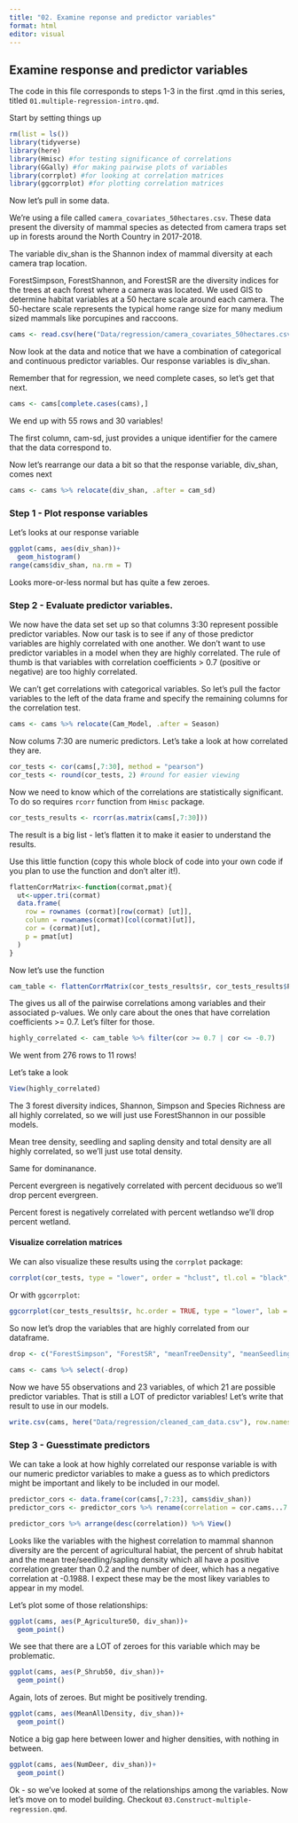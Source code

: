 ```yaml
---
title: "02. Examine reponse and predictor variables"
format: html
editor: visual
---
```


## Examine response and predictor variables

The code in this file corresponds to steps 1-3 in the first .qmd in this series, titled `01.multiple-regression-intro.qmd`.

Start by setting things up

```r
rm(list = ls())
library(tidyverse)
library(here)
library(Hmisc) #for testing significance of correlations
library(GGally) #for making pairwise plots of variables
library(corrplot) #for looking at correlation matrices
library(ggcorrplot) #for plotting correlation matrices
```

Now let's pull in some data.

We're using a file called `camera_covariates_50hectares.csv`. These data present the diversity of mammal species as detected from camera traps set up in forests around the North Country in 2017-2018.

The variable div_shan is the Shannon index of mammal diversity at each camera trap location.

ForestSimpson, ForestShannon, and ForestSR are the diversity indices for the trees at each forest where a camera was located. We used GIS to determine habitat variables at a 50 hectare scale around each camera. The 50-hectare scale represents the typical home range size for many medium sized mammals like porcupines and raccoons.

```r
cams <- read.csv(here("Data/regression/camera_covariates_50hectares.csv"), stringsAsFactors = T)
```

Now look at the data and notice that we have a combination of categorical and continuous predictor variables. Our response variables is div_shan.

Remember that for regression, we need complete cases, so let's get that next.

```r
cams <- cams[complete.cases(cams),]
```

We end up with 55 rows and 30 variables!

The first column, cam-sd, just provides a unique identifier for the camere that the data correspond to.

Now let's rearrange our data a bit so that the response variable, div_shan, comes next

```r
cams <- cams %>% relocate(div_shan, .after = cam_sd)
```

### Step 1 - Plot response variables

Let's looks at our response variable

```r
ggplot(cams, aes(div_shan))+
  geom_histogram()
range(cams$div_shan, na.rm = T)
```

Looks more-or-less normal but has quite a few zeroes.

### Step 2 - Evaluate predictor variables.

We now have the data set set up so that columns 3:30 represent possible predictor variables. Now our task is to see if any of those predictor variables are highly correlated with one another. We don't want to use predictor variables in a model when they are highly correlated. The rule of thumb is that variables with correlation coefficients \> 0.7 (positive or negative) are too highly correlated.

We can't get correlations with categorical variables. So let's pull the factor variables to the left of the data frame and specify the remaining columns for the correlation test.

```r
cams <- cams %>% relocate(Cam_Model, .after = Season)
```

Now colums 7:30 are numeric predictors. Let's take a look at how correlated they are.

```r
cor_tests <- cor(cams[,7:30], method = "pearson")
cor_tests <- round(cor_tests, 2) #round for easier viewing
```

Now we need to know which of the correlations are statistically significant. To do so requires `rcorr` function from `Hmisc` package.

```r
cor_tests_results <- rcorr(as.matrix(cams[,7:30]))
```

The result is a big list - let's flatten it to make it easier to understand the results.

Use this little function (copy this whole block of code into your own code if you plan to use the function and don't alter it!).

```r
flattenCorrMatrix<-function(cormat,pmat){
  ut<-upper.tri(cormat)
  data.frame(
    row = rownames (cormat)[row(cormat) [ut]],
    column = rownames(cormat)[col(cormat)[ut]],
    cor = (cormat)[ut],
    p = pmat[ut]
  )
}
```

Now let's use the function

```r
cam_table <- flattenCorrMatrix(cor_tests_results$r, cor_tests_results$P)
```

The gives us all of the pairwise correlations among variables and their associated p-values. We only care about the ones that have correlation coefficients \>= 0.7. Let's filter for those.

```r
highly_correlated <- cam_table %>% filter(cor >= 0.7 | cor <= -0.7)
```

We went from 276 rows to 11 rows!

Let's take a look

```r
View(highly_correlated)
```

The 3 forest diversity indices, Shannon, Simpson and Species Richness are all highly correlated, so we will just use ForestShannon in our possible models.

Mean tree density, seedling and sapling density and total density are all highly correlated, so we'll just use total density.

Same for dominanance.

Percent evergreen is negatively correlated with percent deciduous so we'll drop percent evergreen.

Percent forest is negatively correlated with percent wetlandso we'll drop percent wetland.

#### Visualize correlation matrices

We can also visualize these results using the `corrplot` package:

```r
corrplot(cor_tests, type = "lower", order = "hclust", tl.col = "black", tl.srt = 45)
```

Or with `ggcorrplot`:

```r
ggcorrplot(cor_tests_results$r, hc.order = TRUE, type = "lower", lab = T, outline.col = "white", p.mat = cor_tests_results$P, insig = "blank")
```

So now let's drop the variables that are highly correlated from our dataframe.

```r
drop <- c("ForestSimpson", "ForestSR", "meanTreeDensity", "meanSeedlingSaplingDensity", "meanTreeDominance", "meanSeedlingSaplingDensity", "P_Evergreen50","P_Wetland50")

cams <- cams %>% select(-drop)
```

Now we have 55 observations and 23 variables, of which 21 are possible predictor variables. That is still a LOT of predictor variables! Let's write that result to use in our models.

```r
write.csv(cams, here("Data/regression/cleaned_cam_data.csv"), row.names = F)
```

### Step 3 - Guesstimate predictors

We can take a look at how highly correlated our response variable is with our numeric predictor variables to make a guess as to which predictors might be important and likely to be included in our model.

```r
predictor_cors <- data.frame(cor(cams[,7:23], cams$div_shan))
predictor_cors <- predictor_cors %>% rename(correlation = cor.cams...7.23...cams.div_shan.)

predictor_cors %>% arrange(desc(correlation)) %>% View()
```

Looks like the variables with the highest correlation to mammal shannon diversity are the percent of agricultural habiat, the percent of shrub habitat and the mean tree/seedling/sapling density which all have a positive correlation greater than 0.2 and the number of deer, which has a negative correlation at -0.1988. I expect these may be the most likey variables to appear in my model.

Let's plot some of those relationships:

```r
ggplot(cams, aes(P_Agriculture50, div_shan))+
  geom_point()
```

We see that there are a LOT of zeroes for this variable which may be problematic.

```r
ggplot(cams, aes(P_Shrub50, div_shan))+
  geom_point()
```

Again, lots of zeroes. But might be positively trending.

```r
ggplot(cams, aes(MeanAllDensity, div_shan))+
  geom_point()
```

Notice a big gap here between lower and higher densities, with nothing in between.

```r
ggplot(cams, aes(NumDeer, div_shan))+
  geom_point()
```

Ok - so we've looked at some of the relationships among the variables. Now let's move on to model building. Checkout `03.Construct-multiple-regression.qmd`.

